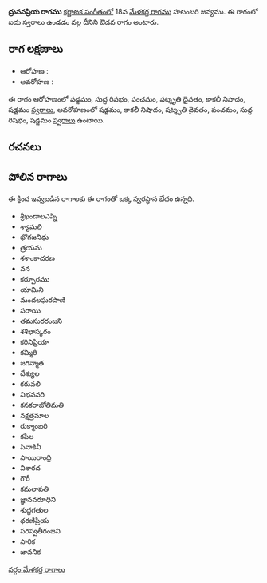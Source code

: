 {{Infobox ragam
	| name          	= ద్రువనప్రియ
	| synonym	    	= 
	| mela          	= 
	| chakra        	= 
	| janaka        	= 
	| type          	= ఔడవ
	| arohanam      	= {{svaraC|S|R1|P|D3|N3|S'}} 
	| avarohanam    	= {{svaraC|S'|N3|D3|P|R1|S}}
	| jeeva         	=
	| chhaya        	=
	| nyasa         	=
	| vishesha      	= 
	| equivalent  		= 
}}
{{కర్ణాటక సంగీత రాగాలు}}
'''ద్రువనప్రియ రాగము''' [[కర్ణాటక సంగీతం]]లో 18వ [[మేళకర్త రాగము]] హటంబరి జన్యము.  ఈ రాగంలో ఐదు స్వరాలు ఉండడం వల్ల దీనిని ఔడవ రాగం అంటారు.


==రాగ లక్షణాలు==


* ఆరోహణ : {{svaraC|S|R1|P|D3|N3|S'}} 
* అవరోహణ : {{svaraC|S'|N3|D3|P|R1|S}}

ఈ రాగం ఆరోహణంలో షడ్జమం, సుద్ద రిషభం, పంచమం, షట్శృతి దైవతం, కాకలీ నిషాదం, షడ్జమం [[స్వరాలు]], అవరోహణంలో షడ్జమం, కాకలీ నిషాదం, షట్శృతి దైవతం, పంచమం, సుద్ద రిషభం, షడ్జమం [[స్వరాలు]] ఉంటాయి.

==రచనలు==



==పోలిన రాగాలు==
ఈ క్రింద ఇవ్వబడిన రాగాలకు ఈ రాగంతో ఒక్క స్వరస్థాన భేదం ఉన్నది.
* శ్రీఖండాలఎప్ని
* శ్యామలి
* భోగజనిధు
* త్రయమ
* శశాంకాచరణ
* వన
* కర్పూరము
* యామిని
* మందలఘరపాణి
* పరాయి
* తమసురరంజని
* శశిభాస్కరం
* కరినిప్రియా
* కమ్మిరి
* జగన్మాత
* దేశ్యుల
* కరువలి
* విభవవరి
* కనకరాజోతిమతి
* నక్షత్రమాల
* రుక్మాంబరి
* కపిల
* పినాకినీ
* సాయిరాంధ్రి
* విశారద
* గౌరీ
* కమలాపతి
* జ్ఞానవరూధిని
* శుధ్ధగతుల
* ధరణిప్రియ
* సరస్వతీరంజని
* సారిక
* జావనిక



[[వర్గం:మేళకర్త రాగాలు]]